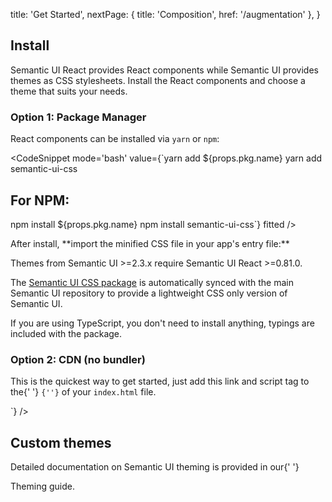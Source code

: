

  title: 'Get Started',
  nextPage: { title: 'Composition', href: '/augmentation' },
}

## Install

Semantic UI React provides React components while Semantic UI provides themes as CSS stylesheets.
Install the React components and choose a theme that suits your needs.

### Option 1: Package Manager

React components can be installed via <code>yarn</code> or <code>npm</code>:

<CodeSnippet mode='bash' value={`yarn add ${props.pkg.name}
yarn add semantic-ui-css
## For NPM:
npm install ${props.pkg.name}
npm install semantic-ui-css`} fitted />

<p>After install, **import the minified CSS file in your app's entry file:**</p>
<CodeSnippet fitted label='index.js' value="import 'semantic-ui-css/semantic.min.css'" />

<Message info size='tiny' attached='bottom'>
  <Icon name='idea' />
  Themes from Semantic UI >=2.3.x require Semantic UI React >=0.81.0.
</Message>

<p>
  The <a href={semanticUICSSRepoURL}>Semantic UI CSS package</a> is automatically synced
  with the main Semantic UI repository to provide a lightweight CSS only version of
  Semantic UI.
</p>

If you are using TypeScript, you don't need to install anything, typings are included with the package.

### Option 2: CDN (no bundler)


<p>
  This is the quickest way to get started, just add this link and script tag to the{' '}
  <code>{'<head>'}</code> of your <code>index.html</code> file.
</p>
<CodeSnippet
  fitted
  label={false}
  mode='html'
  value={`
    <link
      async
      rel="stylesheet"
      href="//cdn.jsdelivr.net/npm/semantic-ui@${props.versions.sui}/dist/semantic.min.css"
    />
    <script async src="//cdn.jsdelivr.net/npm/semantic-ui@${props.versions.sui}/dist/semantic.min.js"></script>
  `}
/>


## Custom themes

Detailed documentation on Semantic UI theming is provided in our{' '}
<Link to='/theming'>Theming guide</Link>.


<Divider hidden section />

## Supported Bundling Options

Semantic UI React is fully supported by all modern JavaScript bundlers.

### Create React App

Semantic UI React is fully compatible with `create-react-app` and works out the box. Setting up of custom theme is covered in [Theming guide](/theming).

### Webpack 4

Semantic UI React is fully supported by Webpack 4, including tree shaking as of `semantic-ui-react@0.81.2`.

Please ensure that you build your app in production mode before release. Semantic UI React includes several optimizations in production mode, such as stripping `propTypes` from your build.

<Divider hidden section />

## Examples

For examples on how to import and use Semantic UI React components, click the code icon
(<Icon name="code" />) next to any example. Here are a few direct links:

- [Button](/elements/button#button-example-button)
- [List](/elements/list#list-example-list)
- [Card](/views/card#card-example-card)
- [Modal](/modules/modal#modal-example-modal)
